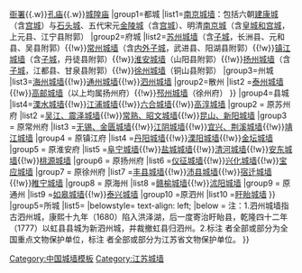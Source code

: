 {{Navbox
|name=江苏省境内的古城墙
|title=[[江苏省城墙列表|江苏省境内的古城墙]]
|style = text-align:left;
|groupstyle = width:7em;text-align:center;
|image=[[File:Nanjing-Zhonghua-Gate-fake-pavilions-3111.jpg|200px]]<br><br>[[File:20090926 Suzhou Pan Men 5888.jpg|200px]]
|above=江苏古代城市史系列：城墙{{.w}}[[Template:江苏省境内的古衙署|衙署]]{{.w}}[[Template:江苏省境内的孔庙|孔庙]]{{.w}}[[Template:江苏省境内的城隍庙|城隍庙]]
|group1=都城
|list1=[[T:南京城垣史|南京城墙]]：包括六朝[[六朝建康都城遗址|建康城]]（含[[台城|宫城]]）与[[石头城]]<sup>{{font|color=#FF7300|国}}</sup>、五代宋元[[金陵城]]（含[[南唐宫城|宫城]]）、明清[[南京城墙|南京城]]<sup>{{font|color=#FF7300|国}}</sup>（含[[明故宫|皇城和宫城]]<sup>{{font|color=#FF7300|国}}</sup>，上元县、江宁县附郭）
|group2=府城
|list2=[[苏州城墙]]<sup>{{font|color=#FF7300|国}}</sup><sup>{{font|color=#2A52BE|省}}</sup>（含[[苏州子城|子城]]，长洲县、元和县、吴县附郭）{{!w}}[[常州城墙]]（含[[常州子城|内外子城]]，武进县、阳湖县附郭）{{!w}}[[镇江城墙]]（含[[镇江古城墙遗址|子城]]<sup>{{font|color=#FF7300|国}}</sup>，丹徒县附郭）{{!w}}[[淮安城|淮安城墙]]（山阳县附郭）{{!w}}[[扬州城墙]]<sup>{{font|color=#FF7300|国}}</sup>（含[[扬州子城|子城]]<sup>{{font|color=#FF7300|国}}</sup>，江都县、甘泉县附郭）{{!w}}[[徐州城墙]]（铜山县附郭）
|group3=州城
|list3={{Navbox subgroup
|groupstyle=font-weight:normal;
|group1 = 直隶州
|list1 =[[太仓城墙]]（镇洋县附郭）{{!w}}[[海州城墙]]{{!w}}[[南通城墙|通州城墙]]{{!w}}[[泗州城遗址|泗州城墙]]<sup>{{font|color=#FF7300|国}}</sup>
|group2=散州
|list2 =[[泰州城墙]]<sup>{{font|color=#2A52BE|省}}</sup>{{!w}}[[高邮城墙]]<sup>{{font|color=#2A52BE|省}}</sup>（以上均属扬州府）{{!w}}[[邳州城墙]]（徐州府）
}}
|group4=县城
|list4={{Navbox subgroup
|groupstyle=font-weight:normal;
|group1 = 原江宁府
|list1 = [[句容城墙]]{{!w}}[[溧水城墙]]{{!w}}[[江浦城墙]]{{!w}}[[六合城墙]]{{!w}}[[高淳城墙]]
|group2 = 原苏州府
|list2 =[[吴江城墙|吴江、震泽城墙]]{{!w}}[[常熟城墙|常熟、昭文城墙]]{{!w}}[[昆山城墙|昆山、新阳城墙]]
|group3 = 原常州府
|list3 =[[无锡城墙|无锡、金匮城墙]]{{!w}}[[江阴城墙]]{{!w}}[[宜兴城墙|宜兴、荆溪城墙]]{{!w}}[[靖江城墙]]
|group4 = 原镇江府
|list4 =[[丹阳城墙]]{{!w}}[[溧阳城墙]]{{!w}}[[金坛城墙]]
|group5 = 原淮安府
|list5 =[[阜宁城墙]]{{!w}}[[盐城城墙]]{{!w}}[[淮阴县城|清河城墙]]{{!w}}[[涟水城墙|安东城墙]]{{!w}}[[泗阳城墙|桃源城墙]]
|group6 = 原扬州府
|list6 =[[仪征城墙]]{{!w}}[[兴化城墙]]<sup>{{font|color=#2A52BE|省}}</sup>{{!w}}[[宝应城墙]]
|group7 = 原徐州府
|list7 =[[丰县城墙]]{{!w}}[[沛县城墙]]{{!w}}[[宿迁城墙]]{{!w}}[[睢宁城墙]]
|group8 = 原海州
|list8 =[[赣榆城墙]]{{!w}}[[沭阳城墙]]
|group9 = 原通州
|list9 =[[如皋城墙]]<sup>{{font|color=#2A52BE|省}}</sup>{{!w}}[[泰兴城墙]]
|group10 =原泗州
|list10 =[[盱眙城墙]]<sup>{{font|color=#2A52BE|省}}</sup>
}}
|group5=所城
|list5={{Navbox subgroup
|groupstyle=font-weight:normal;
|group1 = 淮安卫
|list1 =[[东海所城|东海所城墙]]
|group2 = 镇海卫
|list2 =[[刘河堡所城|刘河堡所城墙]]（清代坍没入海）
}}
|belowstyle= text-align: left;
|below = 注：1.泗州城墙指古泗州城，康熙十九年（1680）陷入洪泽湖，后一度寄治盱眙县，乾隆四十二年（1777）以虹县县城为新泗州城，并裁撤虹县归泗州。2.标注 <sup>{{font|color=#FF7300|国}}</sup> 者全部或部分为全国重点文物保护单位，标注 <sup>{{font|color=#2A52BE|省}}</sup> 者全部或部分为江苏省文物保护单位。
}}
<noinclude>[[Category:中国城墙模板]]
[[Category:江苏城墙]]</noinclude>